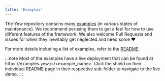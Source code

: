 ```yaml
---
title: 'Examples'
---
```


The Yew repository contains many [examples] (in various states of maintenance).
We recommend perusing them to get a feel for how to use different features of the framework.
We also welcome Pull Requests and issues for when they inevitably get neglected and need some ♥️

For more details including a list of examples, refer to the [README].

:::note
Most of the examples have a live deployment that can be found at ht<span>tps://</span>examples.yew.rs/<example_name>.
Click the shield on their individual README page in their respective sub-folder to navigate to the live demo.
:::

[examples]: https://github.com/yewstack/yew/tree/yew-v0.20.0/examples
[readme]: https://github.com/yewstack/yew/tree/yew-v0.20.0/examples#yew-examples
